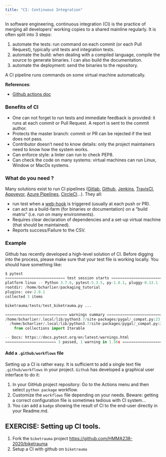 ```yaml
---
title: "CI: Continuous Integration"
---
```


In software engineering, continuous integration (CI) is the practice of merging all developers' working copies to a shared mainline regularly. It is often split into 3 steps:

1. automate the tests: run command on each commit (or each Pull Request), typically unit tests and integration tests.
2. automate the build: when dealing with a compiled language, compile the source to generate binaries. I can also build the documentation.
3. automate the deployment: send the binaries to the repository.

A CI pipeline runs commands on some virtual machine automatically.

**References**:

- [Github actions doc](https://help.github.com/en/actions/building-and-testing-code-with-continuous-integration/setting-up-continuous-integration-using-github-actions)

### Benefits of CI

- One can not forget to run tests and immediate feedback is provided: it runs at each commit or Pull Request. A report is sent to the commit author.
- Protects the master branch: commit or PR can be rejected if the test does not pass.
- Contributor doesn't need to know details: only the project maintainers need to know how the system works.
- Can enforce style: a linter can run to check PEP8.
- Can check the code on many systems: virtual machines can run Linux, Window or MacOs systems.

### What do you need ?

Many solutions exist to run CI pipelines ([Gitlab](https://docs.gitlab.com/ee/ci/), [Github](https://help.github.com/en/actions/building-and-testing-code-with-continuous-integration/about-continuous-integration), [Jenkins](https://jenkins.io/), [TravisCI](https://travis-ci.org/), [Appveyor](https://www.appveyor.com/), [Azure Pipelines](https://azure.microsoft.com/fr-fr/services/devops/pipelines/), [CircleCI](https://circleci.com/)...). They all:

- run test when a [web-hook](https://en.wikipedia.org/wiki/Webhook) is triggered (usually at each push or PR).
- can act as a build-farm (for binaries or documentation) on a "build matrix" (i.e. run on many environments).
- Requires clear declaration of dependencies and a set-up virtual machine (that should be maintained).
- Reports success/Failure to the CSV.

### Example

Github has recently developed a high-level solution of CI. Before digging into the process, please make sure that your test file is working locally. You should have something like:

```python
$ pytest
=========================== test session starts ============================
platform linux -- Python 3.7.6, pytest-5.3.5, py-1.8.1, pluggy-0.13.1
rootdir: /home/bcharlier/packaging_tutorial
plugins: cov-2.8.1
collected 3 items

biketrauma/tests/test_biketrauma.py ...                                  [100%]

============================ warnings summary ==============================
/home/bcharlier/.local/lib/python3.7/site-packages/pygal/_compat.py:23
  /home/bcharlier/.local/lib/python3.7/site-packages/pygal/_compat.py:23: DeprecationWarning: Using or importing the ABCs from 'collections' instead of from 'collections.abc' is deprecated since Python 3.3,and in 3.9 it will stop working
    from collections import Iterable

-- Docs: https://docs.pytest.org/en/latest/warnings.html
======================= 3 passed, 1 warning in 1.56s ======================

```

#### Add a `.github/workflows` file

Setting up a CI is rather easy. It is sufficient to add a single text file `.github/workflows` in your project. `Github` has developed a graphical user interface to do it:

1. In your GitHub project repository: Go to the Actions menu and then select `python package` workflow.
2. Customize the `workflows` file depending on your needs. Beware: getting a correct configuration file is sometimes tedious with CI system...
3. You can add a `badge` showing the result of CI to the end-user directly in your Readme.md.

::: {.callout-important appearance='default' icon="false"}
##  EXERCISE: Setting up CI tools.

1. Fork the `biketrauma` project <https://github.com/HMMA238-2020/biketrauma>
2. Setup a CI with github on `biketrauma`
:::